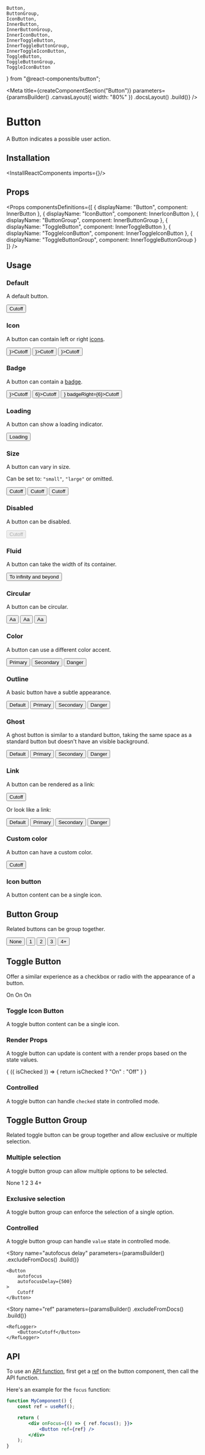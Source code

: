     Button,
    ButtonGroup,
    IconButton,
    InnerButton,
    InnerButtonGroup,
    InnerIconButton,
    InnerToggleButton,
    InnerToggleButtonGroup,
    InnerToggleIconButton,
    ToggleButton,
    ToggleButtonGroup,
    ToggleIconButton
} from "@react-components/button";

<Meta
    title={createComponentSection("Button")}
    parameters={paramsBuilder()
        .canvasLayout({ width: "80%" })
        .docsLayout(<ReactComponentsLayout sourcePath="/packages/react-components/src/button/src" />)
        .build()}
/>

# Button

A Button indicates a possible user action.

## Installation

<InstallReactComponents imports={<Imports />}/>

## Props

<Props
    componentsDefinitions={[
        { displayName: "Button", component: InnerButton },
        { displayName: "IconButton", component: InnerIconButton },
        { displayName: "ButtonGroup", component: InnerButtonGroup },
        { displayName: "ToggleButton", component: InnerToggleButton },
        { displayName: "ToggleIconButton", component: InnerToggleIconButton },
        { displayName: "ToggleButtonGroup", component: InnerToggleButtonGroup }
    ]}
/>

## Usage

### Default

A default button.

<Preview>
    <Story name="default">
        <Button>Cutoff</Button>
    </Story>
</Preview>

### Icon

A button can contain left or right [icons](?path=/docs/materials-icons--page).

<Preview>
    <Story name="icon">
        <Inline>
            <Button iconLeft={<LightbulbIcon />}>Cutoff</Button>
            <Button iconRight={<LightbulbIcon />}>Cutoff</Button>
            <Button iconRight={<IconGroup><LightbulbIcon /><LightbulbIcon /></IconGroup>}>Cutoff</Button>
        </Inline>
    </Story>
</Preview>

### Badge

A button can contain a [badge](?path=/story/components-badge--default-story).

<Preview>
    <Story name="badge">
        <Inline>
            <Button badgeLeft={<Badge variant="dot" />}>Cutoff</Button>
            <Button badgeRight={<Badge>6</Badge>}>Cutoff</Button>
            <Button badgeLeft={<Badge variant="dot" />} badgeRight={<Badge>6</Badge>}>Cutoff</Button>
        </Inline>
    </Story>
</Preview>

### Loading

A button can show a loading indicator.

<Preview>
    <Story name="loading">
        <Button loading>Loading</Button>
    </Story>
</Preview>

### Size

A button can vary in size.

Can be set to: `"small"`, `"large"` or omitted.

<Preview>
    <Story name="size">
        <Inline align="end">
            <Button size="small">Cutoff</Button>
            <Button >Cutoff</Button>
            <Button size="large">Cutoff</Button>
        </Inline>
    </Story>
</Preview>

### Disabled

A button can be disabled.

<Preview>
    <Story name="disabled">
        <Button disabled>Cutoff</Button>
    </Story>
</Preview>

### Fluid

A button can take the width of its container.

<Preview>
    <Story name="fluid">
        <Button fluid>To infinity and beyond</Button>
    </Story>
</Preview>

### Circular

A button can be circular.

<Preview>
    <Story name="circular">
        <Inline align="end">
            <Button circular size="small">Aa</Button>
            <Button circular>Aa</Button>
            <Button circular size="large">Aa</Button>
        </Inline>
    </Story>
</Preview>

### Color

A button can use a different color accent.

<Preview>
    <Story name="color">
        <Inline>
            <Button color="primary">Primary</Button>
            <Button color="secondary">Secondary</Button>
            <Button color="danger">Danger</Button>
        </Inline>
    </Story>
</Preview>

### Outline

A basic button have a subtle appearance.

<Preview>
    <Story name="outline">
        <Inline>
            <Button variant="outline">Default</Button>
            <Button variant="outline" color="primary">Primary</Button>
            <Button variant="outline" color="secondary">Secondary</Button>
            <Button variant="outline" color="danger">Danger</Button>
        </Inline>
    </Story>
</Preview>

### Ghost

A ghost button is similar to a standard button, taking the same space as a standard button but doesn't have an visible background.

<Preview>
    <Story name="ghost">
        <Inline>
            <Button variant="ghost">Default</Button>
            <Button variant="ghost" color="primary">Primary</Button>
            <Button variant="ghost" color="secondary">Secondary</Button>
            <Button variant="ghost" color="danger">Danger</Button>
        </Inline>
    </Story>
</Preview>

### Link

A button can be rendered as a link:

<Preview>
    <Story name="as anchor">
        <Button as="a" href="https://sharegate.com" target="_blank">Cutoff</Button>
    </Story>
</Preview>

Or look like a link:

<Preview>
    <Story name="link">
        <Inline>
            <Button variant="link">Default</Button>
            <Button variant="link" color="primary">Primary</Button>
            <Button variant="link" color="secondary">Secondary</Button>
            <Button variant="link" color="danger">Danger</Button>
        </Inline>
    </Story>
</Preview>

### Custom color

A button can have a custom color.

<Preview>
    <Story name="custom color">
        <Button
            style={{
                backgroundColor: "#FFF6E7",
                color: "var(--marine-500)",
                boxShadow: "0px 0px 0px 1px #FEE9C3 inset"
            }}
        >
            Cutoff
        </Button>
    </Story>
</Preview>

<CustomColorHover />

### Icon button

A button content can be a single icon.

<Preview>
    <Story name="icon button">
        <Inline spacing={12}>
            <Inline align="end">
                <IconButton size="mini"><AddIcon /></IconButton>
                <IconButton size="tiny"><AddIcon /></IconButton>
                <IconButton size="small"><AddIcon /></IconButton>
                <IconButton><AddIcon /></IconButton>
                <IconButton size="large"><AddIcon /></IconButton>
            </Inline>
            <Inline align="end">
                <IconButton circular size="mini"><AddIcon /></IconButton>
                <IconButton circular size="tiny"><AddIcon /></IconButton>
                <IconButton circular size="small"><AddIcon /></IconButton>
                <IconButton circular><AddIcon /></IconButton>
                <IconButton circular size="large"><AddIcon /></IconButton>
            </Inline>
        </Inline>
    </Story>
</Preview>

## Button Group

Related buttons can be group together.

<Preview>
    <Story name="button group">
        <ButtonGroup>
            <Button variant="outline">None</Button>
            <Button variant="outline" circular>1</Button>
            <Button variant="outline" circular>2</Button>
            <Button variant="outline" circular>3</Button>
            <Button variant="outline" circular>4+</Button>
        </ButtonGroup>
    </Story>
</Preview>

## Toggle Button

Offer a similar experience as a checkbox or radio with the appearance of a button.

<Preview>
    <Story name="toggle button">
        <Inline align="end">
            <ToggleButton variant="outline" color="primary" circular size="small">On</ToggleButton>
            <ToggleButton variant="outline" color="primary" circular>On</ToggleButton>
            <ToggleButton variant="outline" color="primary" circular size="large">On</ToggleButton>
        </Inline>
    </Story>
</Preview>

### Toggle Icon Button

A toggle button content can be a single icon.

<Preview>
    <Story name="toggle icon button">
        <Inline align="end">
            <ToggleIconButton variant="outline" circular size="small">
                <CheckIcon />
            </ToggleIconButton>
            <ToggleIconButton variant="outline" circular>
                <CheckIcon />
            </ToggleIconButton>
            <ToggleIconButton variant="outline" circular size="large">
                <CheckIcon />
            </ToggleIconButton>
        </Inline>
    </Story>
</Preview>

### Render Props

A toggle button can update is content with a render props based on the state values.

<Preview>
    <Story name="toggle icon render props">
        <ToggleButton>
            {
                ({ isChecked }) => {
                    return isChecked ? "On" : "Off"
                }
            }
        </ToggleButton>
    </Story>
</Preview>

### Controlled

A toggle button can handle `checked` state in controlled mode.

<FilePreview filePath="/button/stories/ControlledToggleButton">
    <ControlledToggleButton />
</FilePreview>

## Toggle Button Group

Related toggle button can be group together and allow exclusive or multiple selection.

### Multiple selection

A toggle button group can allow multiple options to be selected.

<Preview>
    <Story name="toggle button group multiple">
        <ToggleButtonGroup>
            <ToggleButton value="none" variant="outline">None</ToggleButton>
            <ToggleButton value="1" variant="outline" circular>1</ToggleButton>
            <ToggleButton value="2" variant="outline" circular>2</ToggleButton>
            <ToggleButton value="3" variant="outline" circular>3</ToggleButton>
            <ToggleButton value="4+" variant="outline" circular>4+</ToggleButton>
        </ToggleButtonGroup>
    </Story>
</Preview>

### Exclusive selection

A toggle button group can enforce the selection of a single option.

<Preview>
    <Story name="toggle button group exclusive">
        <ToggleButtonGroup exclusive>
            <ToggleIconButton value="on" variant="outline" circular>
                <NotificationIcon />
            </ToggleIconButton>
            <ToggleIconButton value="off" variant="outline" circular>
                <NotificationOffIcon />
            </ToggleIconButton>
        </ToggleButtonGroup>
    </Story>
</Preview>

### Controlled

A toggle button group can handle `value` state in controlled mode.

<FilePreview filePath="/button/stories/ControlledToggleButtonGroup">
    <ControlledToggleButtonGroup />
</FilePreview>

<Story
    name="autofocus delay"
    parameters={paramsBuilder()
        .excludeFromDocs()
        .build()}
>
    <Button
        autofocus
        autofocusDelay={500}
    >
        Cutoff
    </Button>
</Story>

<Story
    name="ref"
    parameters={paramsBuilder()
        .excludeFromDocs()
        .build()}
>
    <RefLogger>
        <Button>Cutoff</Button>
    </RefLogger>
</Story>

## API

To use an [API function](https://developer.mozilla.org/en-US/docs/Web/API/HTMLOrForeignElement#Methods), first get a [ref](https://reactjs.org/docs/refs-and-the-dom.html) on the button component, then call the API function.

Here's an example for the `focus` function:

```jsx dark
function MyComponent() {
    const ref = useRef();

    return (
        <div onFocus={() => { ref.focus(); }}>
            <Button ref={ref} />
        </div>
    );
}
```
